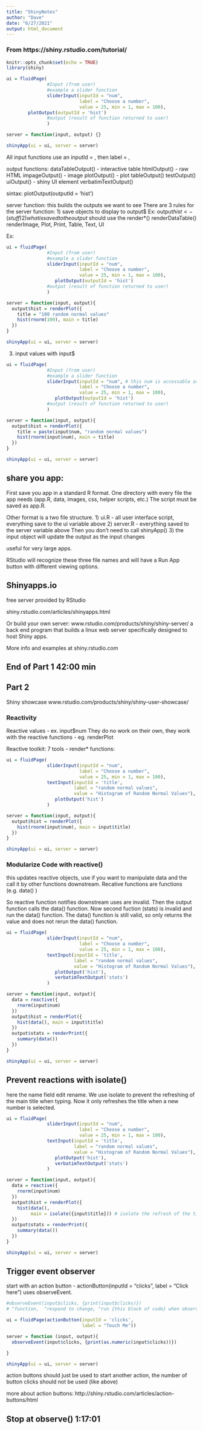 ```yaml
---
title: "ShinyNotes"
author: "Dave"
date: "6/27/2021"
output: html_document
---
```


### From https://shiny.rstudio.com/tutorial/

```r
knitr::opts_chunk$set(echo = TRUE)
library(shiny)

ui = fluidPage(
               #Input (from user)
               #example a slider function
               sliderInput(inputId = "num", 
                           label = "Choose a number", 
                           value = 25, min = 1, max = 100),
		plotOutput(outputId = 'hist')
               #output (result of function returned to user)
               )

server = function(input, output) {}

shinyApp(ui = ui, server = server)
```

All input functions use an inputId = , then label = , 

output functions:
dataTableOutput() - interactive table
htmlOutput() - raw HTML
impageOutput() - image
plotOutput() - plot
tableOutput()
testOutput()
uiOutput() - shiny UI element
verbatimTextOutput()

sintax:
plotOutput(outputId = 'hist')

server function:
this builds the outputs we want to see
There are 3 rules for the server function:
1) save objects to display to output$ Ex: output$hist <- (stuff)
2) what is saved to the output$ should use the render*() 
renderDataTable()
renderImage, Plot, Print, Table, Text, UI

Ex: 
```r
ui = fluidPage(
               #Input (from user)
               #example a slider function
               sliderInput(inputId = "num",
                           label = "Choose a number", 
                           value = 25, min = 1, max = 100),
		          plotOutput(outputId = 'hist')
               #output (result of function returned to user)
               )

server = function(input, output){
  output$hist = renderPlot({
    title = "100 random normal values"
    hist(rnorm(100), main = title)
  })
}

shinyApp(ui = ui, server = server)
```

3) input values with input$

```r
ui = fluidPage(
               #Input (from user)
               #example a slider function
               sliderInput(inputId = "num", # this num is accessable as input$num, changes with slinder selection
                           label = "Choose a number", 
                           value = 25, min = 1, max = 100),
		          plotOutput(outputId = 'hist')
               #output (result of function returned to user)
               )

server = function(input, output){
  output$hist = renderPlot({
    title = paste(input$num, "random normal values")
    hist(rnorm(input$num), main = title)
  })
}

shinyApp(ui = ui, server = server)
```


## share you app:
First save you app in a standard R format. 
One directory with every file the app needs (app.R, data, images, css, helper scripts, etc.)
The script must be saved as app.R. 

Other format is a two file structure. 
1) ui.R - all user interface script, everything save to the ui variable above
2) server.R - everything saved to the server variable above
Then you don't need to call shinyApp()
3) the input object will update the output as the input changes

useful for very large apps. 

RStudio will recognize these three file names and will have a Run App button with different viewing options. 

## Shinyapps.io
free server provided by RStudio


shiny.rstudio.com/articles/shinyapps.html

Or build your own server:
www.rstudio.com/products/shiny/shiny-server/
a back end program that builds a linux web server specifically designed to host Shiny apps. 

More info and examples at shiny.rstudio.com


## End of Part 1 42:00 min

## Part 2
Shiny showcase
www.rstudio.com/products/shiny/shiny-user-showcase/

### Reactivity

Reactive values - ex. input$num 
They do no work on their own, they work with the reactive functions - eg. renderPlot

Reactive toolkit:
7 tools - 
render* functions: 

```r
ui = fluidPage(
               sliderInput(inputId = "num", 
                           label = "Choose a number", 
                           value = 25, min = 1, max = 100),
               textInput(inputId = 'title', 
                         label = "random normal values", 
                         value = "Histogram of Random Normal Values"),
		          plotOutput('hist')
               )

server = function(input, output){
  output$hist = renderPlot({
    hist(rnorm(input$num), main = input$title)
  })
}

shinyApp(ui = ui, server = server)
```

### Modularize Code with reactive()
this updates reactive objects, use if you want to manipulate data and the call it by other functions downstream. 
Recative functions are functions (e.g. data() )

So reactive function notifies downstream uses are invalid. Then the output function calls the data() function. Now second fuction (stats) is invalid and run the data() function. The data() function is still valid, so only returns the value and does not rerun the data() function. 

```r
ui = fluidPage(
               sliderInput(inputId = "num", 
                           label = "Choose a number", 
                           value = 25, min = 1, max = 100),
               textInput(inputId = 'title', 
                         label = "random normal values", 
                         value = "Histogram of Random Normal Values"),
		          plotOutput('hist'),
		          verbatimTextOutput('stats')
               )

server = function(input, output){
  data = reactive({
    rnorm(input$num)
  })
  output$hist = renderPlot({
    hist(data(), main = input$title)
  })
  output$stats = renderPrint({
    summary(data())
  })
}

shinyApp(ui = ui, server = server)
```

## Prevent reactions with isolate()
here the name field edit rename. We use isolate to prevent the refreshing of the main title when typing. Now it only refreshes the title when a new number is selected. 

```r
ui = fluidPage(
               sliderInput(inputId = "num", 
                           label = "Choose a number", 
                           value = 25, min = 1, max = 100),
               textInput(inputId = 'title', 
                         label = "random normal values", 
                         value = "Histogram of Random Normal Values"),
		          plotOutput('hist'),
		          verbatimTextOutput('stats')
               )

server = function(input, output){
  data = reactive({
    rnorm(input$num)
  })
  output$hist = renderPlot({
    hist(data(), 
         main = isolate({input$title})) # isolate the refresh of the title text. 
  })
  output$stats = renderPrint({
    summary(data())
  })
}

shinyApp(ui = ui, server = server)
```

## Trigger event observer

start with an action button - actionButton(inputId = "clicks", label = "Click here")
uses observeEvent. 

```r
#observeEvent(input$clicks, {print(input$clicks)})
# ^function,  ^respond to change, ^run {this block of code} when observer is invalidated

ui = fluidPage(actionButton(inputId = 'clicks', 
                            label = "Touch Me"))

server = function (input, output){
  observeEvent(input$clicks, {print(as.numeric(input$clicks))})

}

shinyApp(ui = ui, server = server)
```
action buttons should just be used to start another action, the number of button clicks should not be used (like above)

more about action buttons: http://shiny.rstudio.com/articles/action-buttons/html

## Stop at observe()  1:17:01